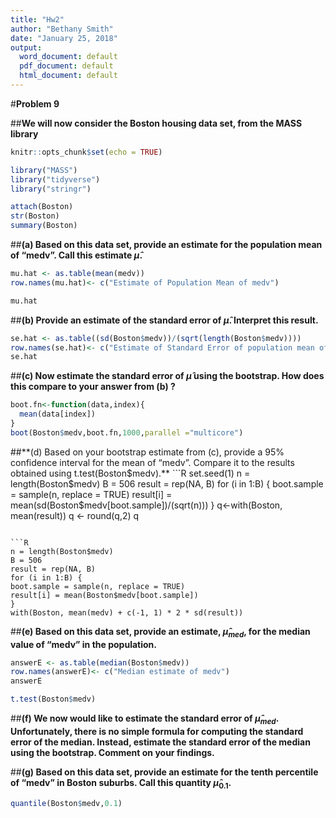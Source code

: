 ---
title: "Hw2"
author: "Bethany Smith"
date: "January 25, 2018"
output:
  word_document: default
  pdf_document: default
  html_document: default
---
#**Problem 9**

##**We will now consider the Boston housing data set, from the MASS library**
```{r setup, include=FALSE}
knitr::opts_chunk$set(echo = TRUE)
```

```{R include=FALSE}
library("MASS")
library("tidyverse")
library("stringr")

attach(Boston)
str(Boston)
summary(Boston)


```


##**(a) Based on this data set, provide an estimate for the population mean of "medv". Call this estimate $\hat{\mu}$. **
```{R}
mu.hat <- as.table(mean(medv))
row.names(mu.hat)<- c("Estimate of Population Mean of medv")

mu.hat
```

##**(b) Provide an estimate of the standard error of $\hat{\mu}$. Interpret this result.**
```{R}
se.hat <- as.table((sd(Boston$medv))/(sqrt(length(Boston$medv))))
row.names(se.hat)<- c("Estimate of Standard Error of population mean of medv")
se.hat
```
##**(c) Now estimate the standard error of $\hat{\mu}$ using the bootstrap. How does this compare to your answer from (b) ?**
```{R}

boot.fn<-function(data,index){
  mean(data[index])
}
boot(Boston$medv,boot.fn,1000,parallel ="multicore")
```


##**(d) Based on your bootstrap estimate from (c), provide a 95% confidence interval for the mean of "medv". Compare it to the results obtained using t.test(Boston$medv).**
```{R}

set.seed(1)
n = length(Boston$medv)
B = 506
result = rep(NA, B)
for (i in 1:B) {
boot.sample = sample(n, replace = TRUE)
result[i] = mean(sd(Boston$medv[boot.sample])/(sqrt(n)))
}
q<-with(Boston, mean(result))
q <- round(q,2)
q
```

```{R}
n = length(Boston$medv)
B = 506
result = rep(NA, B)
for (i in 1:B) {
boot.sample = sample(n, replace = TRUE)
result[i] = mean(Boston$medv[boot.sample])
}
with(Boston, mean(medv) + c(-1, 1) * 2 * sd(result))
```


##**(e) Based on this data set, provide an estimate, $\hat{\mu}_{med}$, for the median value of "medv" in the population.**
```{R}
answerE <- as.table(median(Boston$medv))
row.names(answerE)<- c("Median estimate of medv")
answerE
```

```{R}
t.test(Boston$medv)
```


##**(f) We now would like to estimate the standard error of $\hat{\mu}_{med}$. Unfortunately, there is no simple formula for computing the standard error of the median. Instead, estimate the standard error of the median using the bootstrap. Comment on your findings.**





##**(g) Based on this data set, provide an estimate for the tenth percentile of "medv" in Boston suburbs. Call this quantity $\hat{\mu}_{0.1}$.**
```{R}
quantile(Boston$medv,0.1)
```



